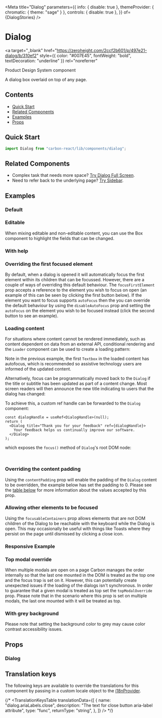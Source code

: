 

<Meta
  title="Dialog"
  parameters={{
    info: { disable: true },
    themeProvider: { chromatic: { theme: "sage" } },
    controls: { disable: true },
  }}
  of={DialogStories}
/>

# Dialog

<a
  target="_blank"
  href="https://zeroheight.com/2ccf2b601/p/497e21-dialog/b/310ef2"
  style={{ color: "#007E45", fontWeight: "bold", textDecoration: "underline" }}
  rel="noreferrer"
>
  Product Design System component
</a>

A dialog box overlaid on top of any page.

## Contents

- [Quick Start](#quick-start)
- [Related Components](#related-components)
- [Examples](#examples)
- [Props](#props)

## Quick Start

```javascript
import Dialog from "carbon-react/lib/components/dialog";
```

## Related Components

- Complex task that needs more space? [Try Dialog Full Screen](https://carbon.sage.com/?path=/docs/dialog-full-screen--default "Dialog Full Screen").
- Need to refer back to the underlying page? [Try Sidebar](https://carbon.sage.com/?path=/docs/sidebar--default-story "Sidebar").

## Examples

### Default

<Canvas name="default" of={DialogStories.DefaultStory} />

### Editable

When mixing editable and non-editable content, you can use the <LinkTo kind="Box" story="page">Box</LinkTo> component to highlight the fields that can be changed.

<Canvas name="editable" of={DialogStories.Editable} />

### With help

<Canvas name="with help" of={DialogStories.WithHelp} />

### Overriding the first focused element

By default, when a dialog is opened it will automatically focus the first element within its children that can be focussed.
However, there are a couple of ways of overriding this default behaviour. The `focusFirstElement` prop accepts a reference
to the element you wish to focus on open (an example of this can be seen by clicking the first button below). If the element
you want to focus supports `autoFocus` then the you can override the default behaviour by using the `disableAutoFocus` prop
and setting the `autoFocus` on the element you wish to be focused instead (click the second button to see an example).

<Canvas
  name="focusing a different first element"
  of={DialogStories.FocusingADifferentFirstElement}
/>

### Loading content

For situations where content cannot be rendered immediately, such as content dependent on data from an external API, conditional rendering and the `Loader` component can be used to create a loading pattern:

<Canvas name="loading content" of={DialogStories.LoadingContent} />

Note in the previous example, the first `Textbox` in the loaded content has autofocus, which is recommended so assistive technology users are informed of the updated content.

Alternatively, focus can be programmatically moved back to the `Dialog` if the title or subtitle has been updated as part of a content change. Most screen readers will then announce the new title indicating to users that the dialog has changed:

<Canvas
  name="refocusing dialog using ref handle"
  of={DialogStories.UsingHandle}
/>

To achieve this, a custom ref handle can be forwarded to the `Dialog` component:

```tsx
const dialogHandle = useRef<DialogHandle>(null);
return (
  <Dialog title="Thank you for your feedback" ref={dialogHandle}>
    Your feedback helps us continually improve our software.
  </Dialog>
);
```

which exposes the `focus()` method of `Dialog`'s root DOM node:

```ts
dialogHandle.current?.focus();
```

### Overriding the content padding

Using the `contentPadding` prop will enable the padding of the `Dialog` content to be overridden, the example below has
set the padding to 0. Please see the [table below](#props) for more information about the values accepted by this prop.

<Canvas
  name="overriding content padding"
  of={DialogStories.OverridingContentPadding}
/>

### Allowing other elements to be focused

Using the `focusableContainers` prop allows elements that are not DOM children of the Dialog to be reachable with the keyboard while the Dialog is open.
This may occasionally be useful with things like Toasts where they persist on the page until dismissed by clicking a close icon.

<Canvas
  name="other focusable containers"
  of={DialogStories.OtherFocusableContainers}
/>

### Responsive Example

<Canvas name="responsive" of={DialogStories.Responsive} />

### Top modal override

When multiple modals are open on a page Carbon manages the order internally so that the last one mounted in the DOM 
is treated as the top one and the focus trap is set on it. However, this can potentially 
create unexpected issues if the loading of the dialogs isn't synchronous. In order to guarantee that a given 
modal is treated as top set the `topModalOverride` prop. Please note that in the scenario where this prop is 
set on multiple modals, the last one mounted with it will be treated as top.

<Canvas>
  <Story name="top modal override" story={stories.TopModalOverride} />
</Canvas>

### With grey background

Please note that setting the background color to grey may cause color contrast accessibility issues. 

<Canvas>
  <Story name="with grey background" story={stories.GreyBackground} />
</Canvas>

## Props

### Dialog

<ArgTypes of={DialogStories} />

## Translation keys

The following keys are available to override the translations for this component by passing in a custom locale object to the
[i18nProvider](https://carbon.sage.com/?path=/story/documentation-i18n--page).

{/* <TranslationKeysTable
translationData={[
{
name: "dialog.ariaLabels.close",
description: "The text for close button aria-label attribute",
type: "func",
returnType: "string",
},
]}
/> */}
